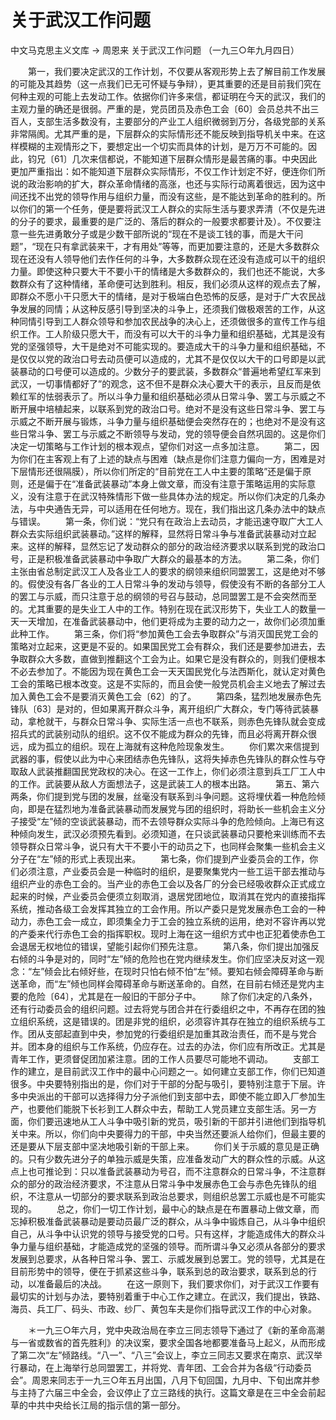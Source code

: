 # 关于武汉工作问题

中文马克思主义文库 -> 周恩来
关于武汉工作问题
（一九三○年九月四日）


　　第一，我们要决定武汉的工作计划，不仅要从客观形势上去了解目前工作发展的可能及其趋势（这一点我们已无可怀疑与争辩），更其重要的还是目前我们究在何种主观的可能上去发动工作。依据你们许多来信，都证明在今天的武汉，我们的主观力量的确还是很弱。严重的是，党员团员及赤色工会〔60〕会员总共不出三百人，支部生活多数没有，主要部分的产业工人组织微弱到万分，各级党部的关系非常隔阂。尤其严重的是，下层群众的实际情形还不能反映到指导机关中来。在这样模糊的主观情形之下，要想定出一个切实而具体的计划，是万万不可能的。因此，钧兄〔61〕几次来信都说，不能知道下层群众情形是最苦痛的事。中央因此更加严重指出：如不能知道下层群众实际情形，不仅工作计划定不好，便连你们所说的政治影响的扩大，群众革命情绪的高涨，也还与实际行动离着很远，因为这中间还找不出党的领导作用与组织力量，而没有这些，是不能达到革命的胜利的。所以你们的第一个任务，便是要将武汉工人群众的实际生活与要求弄清（不仅是先进的分子的要求，最重要的是广泛的、落后的群众的一般要求都要计及）。不仅要注意一些先进勇敢分子或是少数干部所说的“现在不是谈工钱的事，而是大干问题”，“现在只有拿武装来干，才有用处”等等，而更加要注意的，还是大多数群众现在还没有人领导他们去作任何的斗争，大多数群众现在还没有造成可以干的组织力量。即使这种只要大干不要小干的情绪是大多数群众的，我们也还不能说，大多数群众有了这种情绪，革命便可达到胜利。相反，我们必须从这样的观点去了解，即群众不愿小干只愿大干的情绪，是对于极端白色恐怖的反感，是对于广大农民战争发展的同情；从这种反感引导到坚决的斗争上，还须我们做极艰苦的工作，从这种同情引导到工人群众领导和参加农民战争的决心上，还须做很多的宣传工作与组织工作。工人阶级只愿大干，而没有可以大干的斗争力量和组织基础，尤其是没有党的坚强领导，大干是绝对不可能实现的。要造成大干的斗争力量和组织基础，不是仅仅以党的政治口号去动员便可以造成的，尤其不是仅仅以大干的口号即是以武装暴动的口号便可以造成的。少数分子的要武装，多数群众“普遍地希望红军来到武汉，一切事情都好了”的观念，这不但不是群众决心要大干的表示，且反而是依赖红军的怯弱表示了。所以斗争力量和组织基础必须从日常斗争、罢工与示威之不断开展中培植起来，以联系到党的政治口号。绝对不是没有这些日常斗争、罢工与示威之不断开展与锻炼，斗争力量与组织基础便会突然存在的；也绝对不是没有这些日常斗争、罢工与示威之不断领导与发动，党的领导便会自然巩固的。这是你们决定一切策略与工作计划的根本观点，望你们对这一点多加注意。
　　第二，因为你们在主客观上有了上述的缺点与困难（缺点是你们注意力偏向一方，困难是对下层情形还很隔膜），所以你们所定的“目前党在工人中主要的策略”还是偏于原则，还是偏于在“准备武装暴动”本身上做文章，而没有注意于策略运用的实际意义，没有注意于在武汉特殊情形下做一些具体办法的规定。所以你们决定的几条办法，与中央通告无异，可以适用在任何地方。现在，我们指出这几条办法中的缺点与错误。
　　第一条，你们说：“党只有在政治上去动员，才能迅速夺取广大工人群众去实际组织武装暴动。”这样的解释，显然将日常斗争与准备武装暴动对立起来。这样的解释，显然忘记了发动群众的部分的政治经济要求以联系到党的政治口号，正是积极准备武装暴动中争取广大群众的最基本的方法。
　　第二条，你们主张由省总制定武汉工人及各业工人的要求的纲领来组织同盟罢工，这是绝对不够的。假使没有各厂各业的工人日常斗争的发动与领导，假使没有不断的各部分工人的罢工与示威，而只注意于总的纲领的号召与鼓动，总同盟罢工是不会突然而至的。尤其重要的是失业工人中的工作。特别在现在武汉形势下，失业工人的数量一天一天增加，在准备武装暴动中，他们更将成为主要的动力之一，故你们必须加重此种工作。
　　第三条，你们将“参加黄色工会去争取群众”与消灭国民党工会的策略对立起来，这更是不妥的。如果国民党工会有群众，我们还是要参加进去，去争取群众大多数，直做到推翻这个工会为止。如果它是没有群众的，则我们便根本不必去参加了。不能因为现在黄色工会一天天国民党化与法西斯化，就认定对黄色工会的策略已根本改变。这是不实际的，而且会使一般党员机会主义地去了解过去加入黄色工会不是要消灭黄色工会〔62〕的了。
　　第四条，猛烈地发展赤色先锋队〔63〕是对的，但如果离开群众斗争，离开组织广大群众，专门等待武装暴动，拿枪就干，与群众日常斗争、实际生活一点也不联系，则赤色先锋队就会变成招兵式的武装别动队的组织。这不仅不能成为群众的先锋，而且必将离开群众很远，成为孤立的组织。现在上海就有这种危险现象发生。
　　你们累次来信提到武器的事，假使以此为中心来团结赤色先锋队，这将失掉赤色先锋队的群众性与夺取敌人武装推翻国民党政权的决心。在这一工作上，你们必须注意到兵工厂工人中的工作。武装要从敌人方面想法子，这是武装工人的根本出路。
　　第五、第六两条，你们提到党与团的发展，丝毫没有联系到斗争问题。这将埋伏着一种危险倾向，即是在猛烈地为准备武装暴动而发展党与团的组织时，将助长一些机会主义分子接受“左”倾的空谈武装暴动，而不去领导群众实际斗争的危险倾向。上海已有这种倾向发生，武汉必须预先看到。必须知道，在只谈武装暴动只要枪来训练而不去领导群众日常斗争，说只有大干不要小干的动员之下，也同样会聚集一些机会主义分子在“左”倾的形式上表现出来。
　　第七条，你们提到产业委员会的工作，你们必须注意，产业委员会是一种临时的组织，是要聚集党内一些工运干部去推动与组织产业的赤色工会的。当产业的赤色工会以及各厂的分会已经吸收群众正式成立起来的时候，产业委员会便须立刻取消，退居党团地位，取消其在党内的直接指挥系统，推动各级工会发挥其独立的工会作用。所以产委只是党发展赤色工会的一种动力，赤色工会一成立，即须集全力于工会的独立系统的运用，绝对不容许再以党的产委来代行赤色工会的指挥职权。现时上海在这一组织方式中也正犯着使赤色工会退居无权地位的错误，望能引起你们预先注意。
　　第八条，你们提出加强反右倾的斗争是对的，同时“左”倾的危险也在党内继续发生。你们应坚决反对这一观念：“左”倾会比右倾好些，在现时只怕右倾不怕“左”倾。要知右倾会障碍革命与断送革命，而“左”倾也同样会障碍革命与断送革命的。自然，在目前右倾还是党内主要的危险〔64〕，尤其是在一般旧的干部分子中。
　　除了你们决定的八条外，还有行动委员会的组织问题。过去将党与团合并在行委组织之中，不再存在团的独立组织系统，这是错误的。团是非党的组织，必须容许其存在独立的组织系统与工作。团从支部起直到中央，参加党的行委组织是加重其政治责任，而不是与党合并。团本身的组织与工作系统，仍应存在。过去的办法，你们应有所改正。尤其是青年工作，更须督促团加紧注意。团的工作人员要尽可能地不调动。
　　支部工作的建立，是目前武汉工作中的最中心问题之一。如何建立支部工作，你们已知道很多。中央要特别指出的是，你们对于干部的分配与吸引，要特别注意于下层。许多中央派出的干部可以选择得力分子派他们到支部中去，即使不能立即入厂参加生产，也要他们能脱下长衫到工人群众中去，帮助工人党员建立支部生活。另一方面，你们要迅速地从工人斗争中吸引新的党员，吸引新的干部并引进他们到指导机关中来。所以，你们向中央要得力的干部，中央当然还要派人给你们，但最主要的还是要从下层支部中坚决地吸引新的干部上来。
　　你们关于示威的意见是正确的。只有少数先进分子的单独示威是失策，应准备发动广大的群众性的示威。从这点上也可推论到：只以准备武装暴动为号召，而不注意群众的日常斗争，不注意群众的部分的政治经济要求，不注意从日常斗争中发展赤色工会与赤色先锋队的组织，不注意从一切部分的要求联系到政治总要求，则组织总罢工示威也是不可能实现的。
　　总之，你们一切工作计划，最中心的缺点是在布置暴动上做文章，而忘掉积极准备武装暴动是要动员最广泛的群众，从斗争中锻炼自己，从斗争中组织自己，从斗争中认识党的领导与接受党的口号。只有这样，才能造成伟大的群众斗争力量与组织基础，才能造成党的坚强的领导。而所谓斗争又必须从各部分的要求发展到总要求，从各种日常斗争、罢工、示威发展到总罢工。党的领导，尤其是在目前形势中的领导，便在于抓紧这些斗争，联系到总的政治要求，联系到总的行动，以准备最后的决战。
　　在这一原则下，我们要求你们，对于武汉工作要有最切实的计划与办法，要特别着重于中心工作之建立。在武汉，我们提出，铁路、海员、兵工厂、码头、市政、纱厂、黄包车夫是你们指导武汉工作的中心对象。


　　＊一九三○年六月，党中央政治局在李立三同志领导下通过了《新的革命高潮与一省或数省的首先胜利》的决议案，要求全国各地都要准备马上起义，从而形成了第二次“左”倾路线。“八一”、“八三”会议上，李立三同志又要求在南京、武汉举行暴动，在上海举行总同盟罢工，并将党、青年团、工会合并为各级“行动委员会”。周恩来同志于一九三○年五月出国，八月下旬回国，九月中、下旬出席并参与主持了六届三中全会，会议停止了立三路线的执行。这篇文章是在三中全会前起草的中共中央给长江局的指示信的第一部分。



